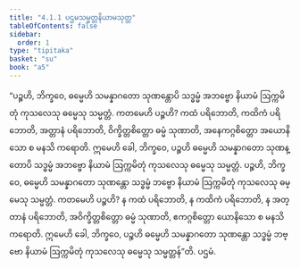 ```yaml
---
title: "4.1.1 ပဌမသမ္မတ္တနိယာမသုတ္တ"
tableOfContents: false
sidebar:
  order: 1
type: "tipitaka"
basket: "su"
book: "a5"
---
```



<DynamicBreadcrumb />

<Division number="151" book="a5" e="ch" v="16" p="154">

<Paragraph number="874" book="a5">
“ပဉ္စဟိ, ဘိက္ခဝေ, ဓမ္မေဟိ သမန္နာဂတော သုဏန္တောပိ သဒ္ဓမ္မံ အဘဗ္ဗော နိယာမံ ဩက္ကမိတုံ ကုသလေသု ဓမ္မေသု သမ္မတ္တံ. ကတမေဟိ ပဉ္စဟိ? ကထံ ပရိဘောတိ, ကထိကံ ပရိဘောတိ, အတ္တာနံ ပရိဘောတိ, ဝိက္ခိတ္တစိတ္တော ဓမ္မံ သုဏာတိ, အနေကဂ္ဂစိတ္တော အယောနိသော စ မနသိ ကရောတိ. ဣမေဟိ ခေါ, ဘိက္ခဝေ, ပဉ္စဟိ ဓမ္မေဟိ သမန္နာဂတော သုဏန္တောပိ သဒ္ဓမ္မံ အဘဗ္ဗော နိယာမံ ဩက္ကမိတုံ ကုသလေသု ဓမ္မေသု သမ္မတ္တံ.
</Paragraph>

<Paragraph number="875" book="a5">
ပဉ္စဟိ, ဘိက္ခဝေ, ဓမ္မေဟိ သမန္နာဂတော သုဏန္တော သဒ္ဓမ္မံ ဘဗ္ဗော နိယာမံ ဩက္ကမိတုံ ကုသလေသု ဓမ္မေသု သမ္မတ္တံ. ကတမေဟိ ပဉ္စဟိ? န ကထံ ပရိဘောတိ, န ကထိကံ ပရိဘောတိ, န အတ္တာနံ ပရိဘောတိ, အဝိက္ခိတ္တစိတ္တော ဓမ္မံ သုဏာတိ, ဧကဂ္ဂစိတ္တော ယောနိသော စ မနသိ ကရောတိ. ဣမေဟိ ခေါ, ဘိက္ခဝေ, ပဉ္စဟိ ဓမ္မေဟိ သမန္နာဂတော သုဏန္တော သဒ္ဓမ္မံ ဘဗ္ဗော နိယာမံ ဩက္ကမိတုံ ကုသလေသု ဓမ္မေသု သမ္မတ္တန်”တိ.

</Paragraph>
</Division>

<Paragraph number="876" type="center" book="a5">
ပဌမံ.
</Paragraph>